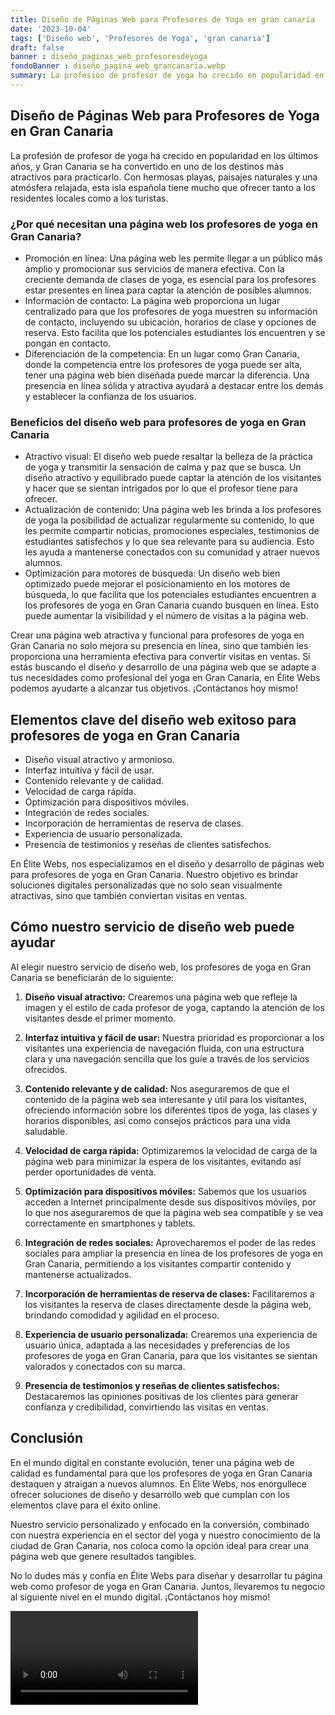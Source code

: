 ```yaml
---
title: Diseño de Páginas Web para Profesores de Yoga en gran canaria
date: '2023-10-04'
tags: ['Diseño web', 'Profesores de Yoga', 'gran canaria']
draft: false
banner : diseño_paginas_web_profesoresdeyoga
fondoBanner : diseño_pagina_web_grancanaria.webp
summary: La profesión de profesor de yoga ha crecido en popularidad en los últimos años, y Gran Canaria se ha convertido en uno de los destinos más atractivos para practicarlo. Con hermosas playas, paisajes naturales y una atmósfera relajada, esta isla española tiene mucho que ofrecer tanto a los residentes locales como a los turistas.
---
```


## Diseño de Páginas Web para Profesores de Yoga en Gran Canaria

La profesión de profesor de yoga ha crecido en popularidad en los últimos años, y Gran Canaria se ha convertido en uno de los destinos más atractivos para practicarlo. Con hermosas playas, paisajes naturales y una atmósfera relajada, esta isla española tiene mucho que ofrecer tanto a los residentes locales como a los turistas.

### ¿Por qué necesitan una página web los profesores de yoga en Gran Canaria?

- Promoción en línea: Una página web les permite llegar a un público más amplio y promocionar sus servicios de manera efectiva. Con la creciente demanda de clases de yoga, es esencial para los profesores estar presentes en línea para captar la atención de posibles alumnos.
- Información de contacto: La página web proporciona un lugar centralizado para que los profesores de yoga muestren su información de contacto, incluyendo su ubicación, horarios de clase y opciones de reserva. Esto facilita que los potenciales estudiantes los encuentren y se pongan en contacto.
- Diferenciación de la competencia: En un lugar como Gran Canaria, donde la competencia entre los profesores de yoga puede ser alta, tener una página web bien diseñada puede marcar la diferencia. Una presencia en línea sólida y atractiva ayudará a destacar entre los demás y establecer la confianza de los usuarios.

### Beneficios del diseño web para profesores de yoga en Gran Canaria

- Atractivo visual: El diseño web puede resaltar la belleza de la práctica de yoga y transmitir la sensación de calma y paz que se busca. Un diseño atractivo y equilibrado puede captar la atención de los visitantes y hacer que se sientan intrigados por lo que el profesor tiene para ofrecer.
- Actualización de contenido: Una página web les brinda a los profesores de yoga la posibilidad de actualizar regularmente su contenido, lo que les permite compartir noticias, promociones especiales, testimonios de estudiantes satisfechos y lo que sea relevante para su audiencia. Esto les ayuda a mantenerse conectados con su comunidad y atraer nuevos alumnos.
- Optimización para motores de búsqueda: Un diseño web bien optimizado puede mejorar el posicionamiento en los motores de búsqueda, lo que facilita que los potenciales estudiantes encuentren a los profesores de yoga en Gran Canaria cuando busquen en línea. Esto puede aumentar la visibilidad y el número de visitas a la página web.

Crear una página web atractiva y funcional para profesores de yoga en Gran Canaria no solo mejora su presencia en línea, sino que también les proporciona una herramienta efectiva para convertir visitas en ventas. Si estás buscando el diseño y desarrollo de una página web que se adapte a tus necesidades como profesional del yoga en Gran Canaria, en Élite Webs podemos ayudarte a alcanzar tus objetivos. ¡Contáctanos hoy mismo!

<GifSeo />

<Cta />

## Elementos clave del diseño web exitoso para profesores de yoga en Gran Canaria

- Diseño visual atractivo y armonioso.
- Interfaz intuitiva y fácil de usar.
- Contenido relevante y de calidad.
- Velocidad de carga rápida.
- Optimización para dispositivos móviles.
- Integración de redes sociales.
- Incorporación de herramientas de reserva de clases.
- Experiencia de usuario personalizada.
- Presencia de testimonios y reseñas de clientes satisfechos.

En Élite Webs, nos especializamos en el diseño y desarrollo de páginas web para profesores de yoga en Gran Canaria. Nuestro objetivo es brindar soluciones digitales personalizadas que no solo sean visualmente atractivas, sino que también conviertan visitas en ventas.

## Cómo nuestro servicio de diseño web puede ayudar

Al elegir nuestro servicio de diseño web, los profesores de yoga en Gran Canaria se beneficiarán de lo siguiente:

1. **Diseño visual atractivo:** Crearemos una página web que refleje la imagen y el estilo de cada profesor de yoga, captando la atención de los visitantes desde el primer momento.

2. **Interfaz intuitiva y fácil de usar:** Nuestra prioridad es proporcionar a los visitantes una experiencia de navegación fluida, con una estructura clara y una navegación sencilla que los guíe a través de los servicios ofrecidos.

3. **Contenido relevante y de calidad:** Nos aseguraremos de que el contenido de la página web sea interesante y útil para los visitantes, ofreciendo información sobre los diferentes tipos de yoga, las clases y horarios disponibles, así como consejos prácticos para una vida saludable.

4. **Velocidad de carga rápida:** Optimizaremos la velocidad de carga de la página web para minimizar la espera de los visitantes, evitando así perder oportunidades de venta.

5. **Optimización para dispositivos móviles:** Sabemos que los usuarios acceden a Internet principalmente desde sus dispositivos móviles, por lo que nos aseguraremos de que la página web sea compatible y se vea correctamente en smartphones y tablets.

6. **Integración de redes sociales:** Aprovecharemos el poder de las redes sociales para ampliar la presencia en línea de los profesores de yoga en Gran Canaria, permitiendo a los visitantes compartir contenido y mantenerse actualizados.

7. **Incorporación de herramientas de reserva de clases:** Facilitaremos a los visitantes la reserva de clases directamente desde la página web, brindando comodidad y agilidad en el proceso.

8. **Experiencia de usuario personalizada:** Crearemos una experiencia de usuario única, adaptada a las necesidades y preferencias de los profesores de yoga en Gran Canaria, para que los visitantes se sientan valorados y conectados con su marca.

9. **Presencia de testimonios y reseñas de clientes satisfechos:** Destacaremos las opiniones positivas de los clientes para generar confianza y credibilidad, convirtiendo las visitas en ventas.

## Conclusión

En el mundo digital en constante evolución, tener una página web de calidad es fundamental para que los profesores de yoga en Gran Canaria destaquen y atraigan a nuevos alumnos. En Élite Webs, nos enorgullece ofrecer soluciones de diseño y desarrollo web que cumplan con los elementos clave para el éxito online.

Nuestro servicio personalizado y enfocado en la conversión, combinado con nuestra experiencia en el sector del yoga y nuestro conocimiento de la ciudad de Gran Canaria, nos coloca como la opción ideal para crear una página web que genere resultados tangibles.

No lo dudes más y confía en Élite Webs para diseñar y desarrollar tu página web como profesor de yoga en Gran Canaria. Juntos, llevaremos tu negocio al siguiente nivel en el mundo digital. ¡Contáctanos hoy mismo!

<Video />

<CtaBot job='Profesores de Yoga' city='gran canaria'/>

<Gmaps query='gran canaria+españa+maps' />